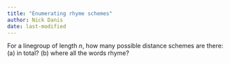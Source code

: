 ```yaml
---
title: "Enumerating rhyme schemes"
author: Nick Danis
date: last-modified
---
```


For a linegroup of length $n$, how many possible distance schemes are there: (a) in total? (b) where all the words rhyme?

